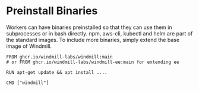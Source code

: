 # Preinstall Binaries

Workers can have binaries preinstalled so that they can use them in subprocesses or in bash directly. npm, aws-cli, kubectl and helm are part of the standard images. To include more binaries, simply extend the base image of Windmill.

```
FROM ghcr.io/windmill-labs/windmill:main
# or FROM ghcr.io/windmill-labs/windmill-ee:main for extending ee

RUN apt-get update && apt install ....

CMD ["windmill"]
```
